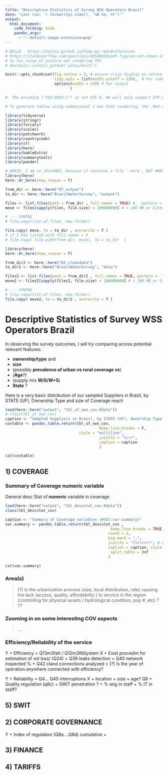 ```yaml
---
title: "Descriptive Statistics of Survey WSS Operators Brazil"
date: "Last run: `r format(Sys.time(), '%B %e, %Y')`"
output: 
  html_document:
    code_folding: hide
    pandoc_args:
      - "--default-image-extension=png"
---
```





```r
# BELLO   https://holtzy.github.io/Pimp-my-rmd/#references
# https://stackoverflow.com/questions/43549930/pdf-figures-not-shown-in-html-files-produced-by-rmarkdown-when-open-with-firefox
# to fix issue of picture not rendering TRY 
# devtools::install_github('yihui/knitr')

knitr::opts_chunk$set(fig.retina = 2, # ensure crisp display on retina screens but will double the physical size of your images. 
                      tidy.opts = list(width.cutoff = 120),  # For code
                      options(width = 120) # For output
							 )  

#  The encoding ("ISO-8859-1") is not UTF-8. We will only support UTF-8 in the future. Please re-save your file "sample.Rmd" with the UTF-8 encoding.

# To generate tables using summarytool s own html rendering, the .Rmd document s configuration part (yaml) must point to the package s summarytools.css file.
```

```r
library(tidyverse)
library(stringr)
library(forcats)
library(scales)
library(patchwork)
library(countrycode)
library(sf)
library(here)
library(kableExtra)
library(summarytools)
library(pander)
```


```r
# OKKIO, I am in /DataMEX, because it contains a file `.here`, BUT WHEN I COMPILE THE SITE I AM IN /DataMEX/MEXwatersurvey
library(here)
here::dr_here(show_reason = T)

from_dir <- here::here("07_output")
to_dir <- here::here("BrazilWaterSurvey", "output")

files <- list.files(path = from_dir , full.names = TRUE) #,  pattern = ".png$" )
move <- files[sapply(files, file.size) < 100000000] # < 100 MB or Github will get stuck

# --- SYNTAX
# file.copy(list.of.files, new.folder)

file.copy( move, to = to_dir , overwrite = T )
# if I had listed with full.names = F
# file.copy( file.path(from_dir, move), to = to_dir  )
```

```r
library(here)
here::dr_here(show_reason = T)

from_dir2 <- here::here("03_cleandata")
to_dir2 <- here::here("BrazilWaterSurvey", "data")

files2 <- list.files(path = from_dir2 , full.names = TRUE, pattern =  ".*\\.Rdata$")  # pattern =  "(^oper|^pres|^Census).*\\.Rdata$") 
move2 <- files2[sapply(files2, file.size) < 100000000] # < 100 MB or Github will get stuck

# --- SYNTAX
# file.copy(list.of.files, new.folder)
file.copy( move2, to = to_dir2 , overwrite = T )
```



# Descriptive Statistics of Survey WSS Operators Brazil

In observing the survey outcomes, I will try comparing across potential relevant features:

+ **ownership/type** and 
+ **size** 
+ (possibly **prevalence of urban vs rural coverage vs**)
+ (**Age**?)
+ (supply mix **W/S/W+S**)
+ **State** ? 


Here is a very basic distribution of our sampled Suppliers in Brazil, by STATE (UF), Ownership Type and size of Coverage reach

```r
load(here::here("output", "tbl_uf_own_cov.Rdata"))
# class(tbl_uf_own_cov)
caption <- "Sampled Suppliers in Brazil, by STATE (UF), Ownership Type and size of Coverage reach"
covtable <- pandoc.table.return(tbl_uf_own_cov, 
										  keep.line.breaks = F, 
                                 style = "multiline", 
 										  justify = "lcrr", 
										  caption = caption
										  )

cat(covtable)
```


## 1) COVERAGE

### Summary of Coverage numeric variable 
General desc Stat of **numeric** variable in coverage 

```r
load(here::here("output", "tbl_descstat_cov.Rdata"))
class(tbl_descstat_cov)

caption <- "Summary of Coverage variables {#tbl:var-summary}"
var.summary <- pandoc.table.return(tbl_descstat_cov , 
											   keep.line.breaks = TRUE,
											  round = 2,
											  big.mark = ",",
											  justify = "llrrrrrr", # OKKIO AL # DI COLONNE
											  caption = caption, style = "multiline",
											   split.table = Inf
											  )

cat(var.summary)
```


### Area(s) 

> (?) Is the urbanization process (size, local distribution, rate) causing the lack (access, quality, affordability ) to service in the region (controlling for physical assets / hydrological condition, pop #,  etc) ? ??


### Zooming in on some interesting COV aspects 

> ...
 


### Efficiency/Reliability of the service

Y + Efficiency = Q13m3fatt / Q12m3INSystem
X + Exist procedim for estimation of vol loss/ (Q24)
	+ Q39 leaks detection
	+ Q40 network inspected %
	+ Q42 cland connections analyzed
> (?) Is the year of operation anywhere connected with efficiency?  

Y + Reliability = Q4... Q45 interruptions 
X + location 
	+ size 
	+ age? Q6
	+ Quality regulation (q8c)
	+ SWIT penetration ? 
	+ % eng in staff
	+ % IT in staff? 

## 5) SWIT
	



## 2) CORPORATE GOVERNANCE 

Y + Index of regulation (Q8a....Q8d) cumulative
	+ 

## 3) FINANCE 

## 4) TARIFFS


